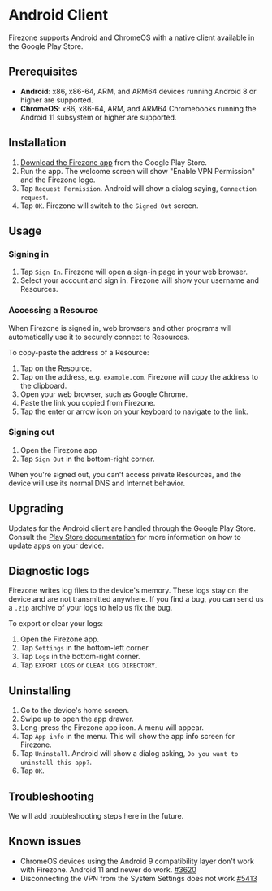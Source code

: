 
# Android Client

Firezone supports Android and ChromeOS with a native client available in the
Google Play Store.

## Prerequisites

- **Android**: x86, x86-64, ARM, and ARM64 devices running Android 8 or higher
  are supported.
- **ChromeOS**: x86, x86-64, ARM, and ARM64 Chromebooks running the Android 11
  subsystem or higher are supported.

## Installation

1. [Download the Firezone app](https://play.google.com/store/apps/details?id=dev.firezone.android)
   from the Google Play Store.
1. Run the app. The welcome screen will show "Enable VPN Permission" and the
   Firezone logo.
1. Tap `Request Permission`. Android will show a dialog saying,
   `Connection request`.
1. Tap `OK`. Firezone will switch to the `Signed Out` screen.

## Usage

### Signing in

1. Tap `Sign In`. Firezone will open a sign-in page in your web browser.
1. Select your account and sign in. Firezone will show your username and
   Resources.

### Accessing a Resource

When Firezone is signed in, web browsers and other programs will automatically
use it to securely connect to Resources.

To copy-paste the address of a Resource:

1. Tap on the Resource.
1. Tap on the address, e.g. `example.com`. Firezone will copy the address to the
   clipboard.
1. Open your web browser, such as Google Chrome.
1. Paste the link you copied from Firezone.
1. Tap the enter or arrow icon on your keyboard to navigate to the link.

### Signing out

1. Open the Firezone app
1. Tap `Sign Out` in the bottom-right corner.

When you're signed out, you can't access private Resources, and the device will
use its normal DNS and Internet behavior.

## Upgrading

Updates for the Android client are handled through the Google Play Store.
Consult the
[Play Store documentation](https://support.google.com/googleplay/answer/113412?hl=en)
for more information on how to update apps on your device.

## Diagnostic logs

Firezone writes log files to the device's memory. These logs stay on the device
and are not transmitted anywhere. If you find a bug, you can send us a `.zip`
archive of your logs to help us fix the bug.

To export or clear your logs:

1. Open the Firezone app.
1. Tap `Settings` in the bottom-left corner.
1. Tap `Logs` in the bottom-right corner.
1. Tap `EXPORT LOGS` or `CLEAR LOG DIRECTORY`.

## Uninstalling

1. Go to the device's home screen.
1. Swipe up to open the app drawer.
1. Long-press the Firezone app icon. A menu will appear.
1. Tap `App info` in the menu. This will show the app info screen for Firezone.
1. Tap `Uninstall`. Android will show a dialog asking,
   `Do you want to uninstall this app?`.
1. Tap `OK`.

## Troubleshooting

We will add troubleshooting steps here in the future.

## Known issues

- ChromeOS devices using the Android 9 compatibility layer don't work with
  Firezone. Android 11 and newer do work.
  [#3620](https://github.com/firezone/firezone/issues/3620)
- Disconnecting the VPN from the System Settings does not work
  [#5413](https://github.com/firezone/firezone/issues/5413)

<SupportOptions />
